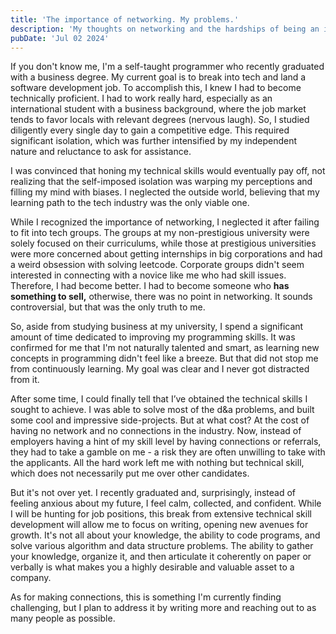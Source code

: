 ```yaml
---
title: 'The importance of networking. My problems.'
description: 'My thoughts on networking and the hardships of being an international student and a self-taught developer.'
pubDate: 'Jul 02 2024'
---
```


If you don't know me, I'm a self-taught programmer who recently graduated with a business degree. My current goal is to break into tech and land a software development job. To accomplish this, I knew I had to become technically proficient. I had to work really hard, especially as an international student with a business background, where the job market tends to favor locals with relevant degrees (nervous laugh). So, I studied diligently every single day to gain a competitive edge. This required significant isolation, which was further intensified by my independent nature and reluctance to ask for assistance.

I was convinced that honing my technical skills would eventually pay off, not realizing that the self-imposed isolation was warping my perceptions and filling my mind with biases. I neglected the outside world, believing that my learning path to the tech industry was the only viable one.

While I recognized the importance of networking, I neglected it after failing to fit into tech groups. The groups at my non-prestigious university were solely focused on their curriculums, while those at prestigious universities were more concerned about getting internships in big corporations and had a weird obsession with solving leetcode. Corporate groups didn't seem interested in connecting with a novice like me who had skill issues. Therefore, I had become better. I had to become someone who **has something to sell,** otherwise, there was no point in networking. It sounds controversial, but that was the only truth to me.

So, aside from studying business at my university, I spend a significant amount of time dedicated to improving my programming skills. It was confirmed for me that I'm not naturally talented and smart, as learning new concepts in programming didn't feel like a breeze. But that did not stop me from continuously learning. My goal was clear and I never got distracted from it.

After some time, I could finally tell that I’ve obtained the technical skills I sought to achieve. I was able to solve most of the d&a problems, and built some cool and impressive side-projects. But at what cost? At the cost of having no network and no connections in the industry. Now, instead of employers having a hint of my skill level by having connections or referrals, they had to take a gamble on me - a risk they are often unwilling to take with the applicants. All the hard work left me with nothing but technical skill, which does not necessarily put me over other candidates.

But it's not over yet. I recently graduated and, surprisingly, instead of feeling anxious about my future, I feel calm, collected, and confident. While I will be hunting for job positions, this break from extensive technical skill development will allow me to focus on writing, opening new avenues for growth. It's not all about your knowledge, the ability to code programs, and solve various algorithm and data structure problems. The ability to gather your knowledge, organize it, and then articulate it coherently on paper or verbally is what makes you a highly desirable and valuable asset to a company. 

As for making connections, this is something I'm currently finding challenging, but I plan to address it by writing more and reaching out to as many people as possible.